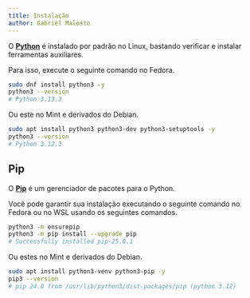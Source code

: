 ```yaml
---
title: Instalação
author: Gabriel Malosto
---
```



O [**Python**](https://www.python.org/) é instalado por padrão no Linux, bastando verificar e instalar ferramentas auxiliares.

Para isso, execute o seguinte comando no Fedora.

```zsh title="Fedora ou WSL" frame="terminal"
sudo dnf install python3 -y
python3 --version
# Python 3.13.3
```

Ou este no Mint e derivados do Debian.

```zsh title="Mint" frame="terminal"
sudo apt install python3 python3-dev python3-setuptools -y
python3 --version
# Python 3.12.3
```

## Pip

O [**Pip**](https://pip.pypa.io/en/stable/installation/) é um gerenciador de pacotes para o Python.

Você pode garantir sua instalação executando o seguinte comando no Fedora ou no WSL usando os seguintes comandos.

```zsh title="Fedora ou WSL" frame="terminal"
python3 -m ensurepip
python3 -m pip install --upgrade pip
# Successfully installed pip-25.0.1
```

Ou estes no Mint e derivados do Debian.

```zsh title="Mint" frame="terminal"
sudo apt install python3-venv python3-pip -y
pip3 --version
# pip 24.0 from /usr/lib/python3/dist-packages/pip (python 3.12)
```
